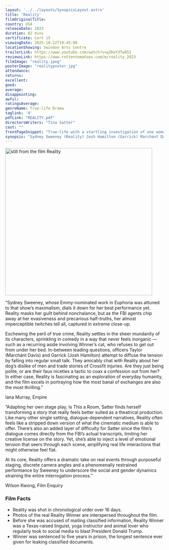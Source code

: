 ```yaml
---
layout: '../../layouts/SynopsisLayout.astro'
title: 'Reality'
filmOriginalTitle:
country: USA
releaseDate: 2023
duration: 82 mins
certificate: Cert 15
viewingDate: 2025-10-22T19:45:00
locationShowing: Swindon Arts Centre
trailerLink: https://www.youtube.com/watch?v=pZKeY3Tw6SI 
reviewsLink: https://www.rottentomatoes.com/m/reality_2023
filmImage: "reality.jpeg"
posterImage: "realityposter.jpg" 
attendance: 
returns: 
excellent: 
good: 
average: 
disappointing: 
awful: 
ratingsAverage: 
genreName: True-life Drama
taglink: '4'
pdfLink: "REALITY.pdf"
directorsWriters: "Tina Satter"
cast: ""
frontPageSnippet: "True-life with a startling investigation of one woman."
synopsis: "Sydney Sweeney (Reality) Josh Hamilton (Garrick) Marchant Davis (Taylor)" 
---
```


<Image src={filmImage} alt="still from the film Reality" width="467" />

“Sydney Sweeney, whose Emmy-nominated work in Euphoria was attuned to that show’s maximalism, dials it down for her best performance yet. Reality masks her guilt behind nonchalance, but as the FBI agents chip away at her evasiveness and precarious half-truths, her almost imperceptible twitches tell all, captured in extreme close-up.

Eschewing the peril of true crime, Reality settles in the sheer mundanity of its characters, sprinkling in comedy in a way that never feels inorganic — such as a recurring aside involving Winner’s cat, who refuses to get out from under her bed. In-between leading questions, officers Taylor (Marchánt Davis) and Garrick (Josh Hamilton) attempt to diffuse the tension by falling into regular small talk. They amicably chat with Reality about her dog’s dislike of men and trade stories of Crossfit injuries. Are they just being polite, or are their faux niceties a tactic to coax a confession out from her? In either case, Reality is fascinating as an exploration of everyday humanity, and the film excels in portraying how the most banal of exchanges are also the most thrilling.”

<div class="review__author review__author--review1">
Iana Murray, Empire
</div>

“Adapting her own stage play, Is This a Room, Satter finds herself transforming a story that really feels better suited as a theatrical production. Like many other single setting, dialogue-dependent narratives, Reality often feels like a stripped down version of what the cinematic medium is able to offer. There’s also an added layer of difficulty for Satter since the film’s dialogue comes directly from the FBI’s actual transcripts, limiting her creative license on the story. Yet, she’s able to inject a level of emotional tension that seers through each scene, amplifying real life interactions that might otherwise feel flat.

At its core, Reality offers a dramatic take on real events through purposeful staging, discrete camera angles and a phenomenally restrained performance by Sweeney to underscore the social and gender dynamics straining the entire interrogation process.”

<div class="review__author">
Wilson Kwong, Film Enquiry
</div>

### Film Facts

- Reality was shot in chronological order over 16 days.
- Photos of the real Reality Winner are interspersed throughout the film.
- Before she was accused of mailing classified information, Reality Winner was a Texas-raised linguist, yoga instructor and animal lover who regularly took to social media to blast President Donald Trump.
- Winner was sentenced to five years in prison, the longest sentence ever given for leaking classified documents.
